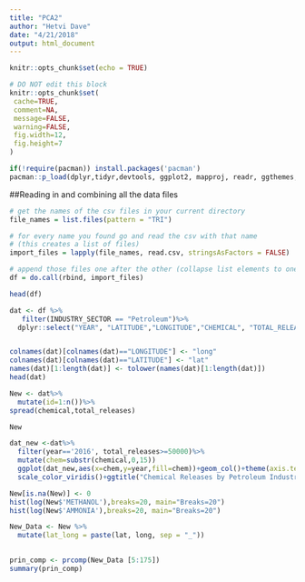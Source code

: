 ```yaml
---
title: "PCA2"
author: "Hetvi Dave"
date: "4/21/2018"
output: html_document
---
```


```r
knitr::opts_chunk$set(echo = TRUE)
```

 ```r
# DO NOT edit this block
knitr::opts_chunk$set(
  cache=TRUE,
  comment=NA,
  message=FALSE,
  warning=FALSE,
  fig.width=12,
  fig.height=7
)
```

```r
if(!require(pacman)) install.packages('pacman')
pacman::p_load(dplyr,tidyr,devtools, ggplot2, mapproj, readr, ggthemes, reshape2,maps, mapdata, ggmap, stringr, gstat,sp, automap,viridis, stats)
```

##Reading in and combining all the data files
```r
# get the names of the csv files in your current directory
file_names = list.files(pattern = "TRI")  

# for every name you found go and read the csv with that name 
# (this creates a list of files)
import_files = lapply(file_names, read.csv, stringsAsFactors = FALSE)

# append those files one after the other (collapse list elements to one dataset) and save it as d
df = do.call(rbind, import_files)
```

```r
head(df)
```

```r
dat <- df %>%
   filter(INDUSTRY_SECTOR == "Petroleum")%>%
  dplyr::select("YEAR", "LATITUDE","LONGITUDE","CHEMICAL", "TOTAL_RELEASES")


colnames(dat)[colnames(dat)=="LONGITUDE"] <- "long"
colnames(dat)[colnames(dat)=="LATITUDE"] <- "lat"
names(dat)[1:length(dat)] <- tolower(names(dat)[1:length(dat)])
head(dat)
```

```r
New <- dat%>%
  mutate(id=1:n())%>%
spread(chemical,total_releases)

New
```

```r
dat_new <-dat%>%
  filter(year=='2016', total_releases>=50000)%>%
  mutate(chem=substr(chemical,0,15))
  ggplot(dat_new,aes(x=chem,y=year,fill=chem))+geom_col()+theme(axis.text.x = element_text(angle = 90, hjust = 1)) + 
  scale_color_viridis()+ggtitle("Chemical Releases by Petroleum Industry in Texas during the year 2016")
```
```r
New[is.na(New)] <- 0
hist(log(New$'METHANOL'),breaks=20, main="Breaks=20")
hist(log(New$'AMMONIA'),breaks=20, main="Breaks=20")

```

```r
New_Data <- New %>%
  mutate(lat_long = paste(lat, long, sep = "_"))
 
```

```r
prin_comp <- prcomp(New_Data [5:175])
summary(prin_comp)
```